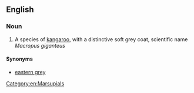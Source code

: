 ==English==
{{wikipedia|Eastern Grey Kangaroo}}

===Noun===
{{en-noun|sg=[[eastern]] [[grey]] [[kangaroo]]}}

# A species of [[kangaroo]], with a distinctive soft grey coat, scientific name ''Macropus giganteus''

====Synonyms====
*[[eastern grey]]

[[Category:en:Marsupials]]